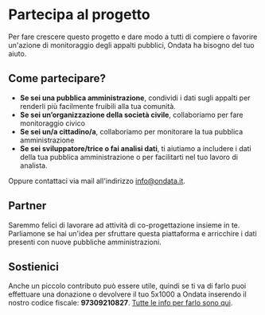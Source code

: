 # Partecipa al progetto

Per fare crescere questo progetto e dare modo a tutti di compiere o favorire un'azione di monitoraggio degli appalti pubblici, Ondata ha bisogno del tuo aiuto.

## Come partecipare?

- **Se sei una pubblica amministrazione**, condividi i dati sugli appalti per renderli più facilmente fruibili alla tua comunità.
- **Se sei un’organizzazione della società civile**, collaboriamo per fare monitoraggio civico
- **Se sei un/a cittadino/a**, collaboriamo per monitorare la tua pubblica amministrazione
- **Se sei sviluppatore/trice o fai analisi dati**, ti aiutiamo a includere i dati della tua pubblica amministrazione o per facilitarti nel tuo lavoro di analista.

<Card
    title="Scopri OCDS"
    description="Condividi i dati e diventa OCDS Compliant"
    url="/ocds"
    icon="/icons/ocds.png"
/>

Oppure contattaci via mail all'indirizzo [info@ondata.it](mailto:info@ondata.it).

## Partner

Saremmo felici di lavorare ad attività di co-progettazione insieme in te.
Parliamone se hai un'idea per sfruttare questa piattaforma e arricchire i dati presenti con nuove pubbliche amministrazioni.

## Sostienici

Anche un piccolo contributo può essere utile, quindi se ti va di farlo puoi effettuare una donazione o devolvere il tuo 5x1000 a Ondata inserendo il nostro codice fiscale: **97309210827**.
[Tutte le info per farlo sono qui](https://sostieni.ondata.it/).

<Card
    title="Dona a onData"
    description="Sostieni l’associazione che si batte per la trasparenza"
    url="https://sostieni.ondata.it/"
    icon="/icons/hearth.png"
/>
